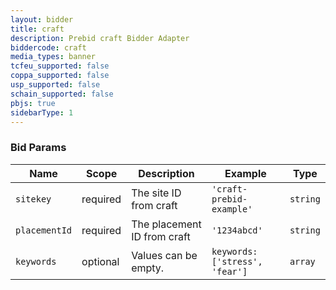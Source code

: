 ```yaml
---
layout: bidder
title: craft
description: Prebid craft Bidder Adapter
biddercode: craft
media_types: banner
tcfeu_supported: false
coppa_supported: false
usp_supported: false
schain_supported: false
pbjs: true
sidebarType: 1
---
```


### Bid Params


| Name          | Scope    | Description                 | Example                          | Type     |
|---------------|----------|-----------------------------|----------------------------------|----------|
| `sitekey`     | required | The site ID from craft      | `'craft-prebid-example'`         | `string` |
| `placementId` | required | The placement ID from craft | `'1234abcd'`                     | `string` |
| `keywords`    | optional | Values can be empty.        | `keywords: ['stress', 'fear']`   | `array`  |
